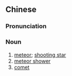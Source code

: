 {{also|星仔泻屎}}
==Chinese==
{{zh-forms|s=星仔泻屎|type=22}}

===Pronunciation===
{{zh-pron
|h=pfs=sên-é sia-sṳ́
|cat=n
}}

===Noun===
{{zh-noun}} {{tcx|Hakka|lang=zh}}

# [[meteor]]; [[shooting star]]
# [[meteor shower]]
# [[comet]]

{{zh-cat|Astronomy}}